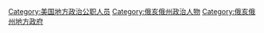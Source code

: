 [[Category:美国地方政治公职人员|Category:美国地方政治公职人员]]
[[Category:俄亥俄州政治人物|Category:俄亥俄州政治人物]]
[[Category:俄亥俄州地方政府|Category:俄亥俄州地方政府]]